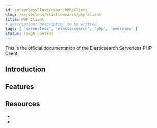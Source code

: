 ```yaml
---
id: serverlessElasticsearchPhpClient
slug: /serverless/elasticsearch/php-client
title: PHP Client
# description: Description to be written
tags: [ 'serverless', 'elasticsearch', 'php', 'overview' ]
status: rough content
---
```



<RoughContent />

This is the official documentation of the Elasticsearch Serverless PHP Client.

## Introduction


## Features


## Resources

* <DocLink id="serverlessElasticsearchPhpGettingStarted" />
* <DocLink id="serverlessElasticsearchPhpApisReferences" />